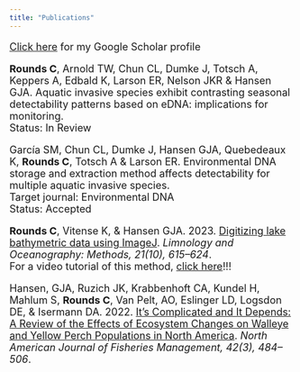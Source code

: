 ```yaml
---
title: "Publications"
---
```



<font size="4"> 
<left>

[Click here](https://scholar.google.com/citations?user=VYoNp4MAAAAJ&hl=en&oi=ao) for my Google Scholar profile

**Rounds C**, Arnold TW, Chun CL, Dumke J, Totsch A, Keppers A, Edbald K, Larson ER, Nelson JKR & Hansen GJA. Aquatic invasive species exhibit contrasting seasonal detectability patterns based on eDNA: implications for monitoring.  
Status: In Review


García SM, Chun CL, Dumke J, Hansen GJA, Quebedeaux K, **Rounds C**, Totsch A & Larson ER. Environmental DNA storage and extraction method affects detectability for multiple aquatic invasive species.  
Target journal: Environmental DNA  
Status: Accepted

**Rounds C**, Vitense K, & Hansen GJA. 2023. [Digitizing lake bathymetric data using ImageJ](https://doi.org/10.1002/lom3.10569). *Limnology and Oceanography: Methods, 21(10), 615–624*.  
For a video tutorial of this method, [click here](https://www.youtube.com/watch?v=agiDPmsYVDk)!!!  
  

Hansen, GJA, Ruzich JK, Krabbenhoft CA, Kundel H, Mahlum S, **Rounds C**, Van Pelt, AO, Eslinger LD, Logsdon DE, & Isermann DA. 2022. [It’s Complicated and It Depends: A Review of the Effects of Ecosystem Changes on Walleye and Yellow Perch Populations in North America](https://doi.org/10.1002/nafm.10741). *North American Journal of Fisheries Management, 42(3), 484–506*. 

</left>
</font>